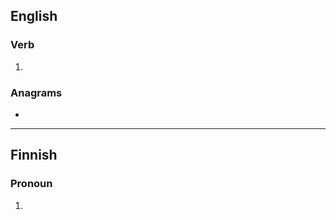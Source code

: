 ==English==

===Verb===
{{head|en|verb form}}

# {{pronunciation spelling of|en|making}}

===Anagrams===
* {{anagrams|en|a=eikmn|kenim|minke}}

----

==Finnish==

===Pronoun===
{{head|fi|pronoun form}}

# {{fi-form of|suffix=-kin|me|-}}